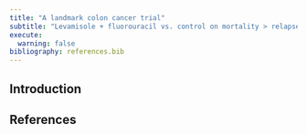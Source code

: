 ```yaml
---
title: "A landmark colon cancer trial"
subtitle: "Levamisole + fluorouracil vs. control on mortality > relapse of cancer"
execute:
  warning: false
bibliography: references.bib
---
```



## Introduction




## References
